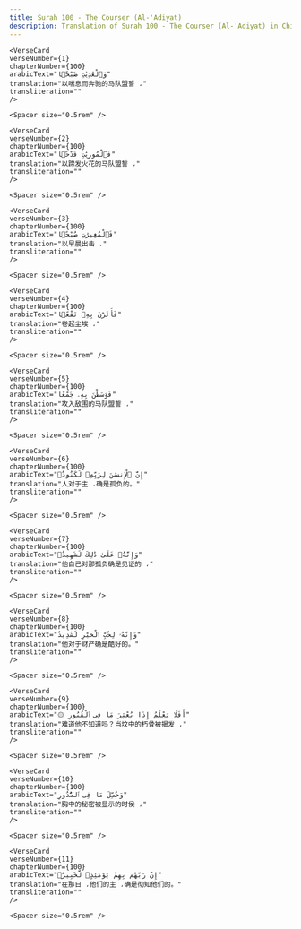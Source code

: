 ```yaml
---
title: Surah 100 - The Courser (Al-'Adiyat)  
description: Translation of Surah 100 - The Courser (Al-'Adiyat) in Chinese
---
```







    <VerseCard 
    verseNumber={1}
    chapterNumber={100}
    arabicText="وَٱلْعَٰدِيَٰتِ ضَبْحًۭا"
    translation="以喘息而奔驰的马队盟誓 ،"
    transliteration=""
    />

    <Spacer size="0.5rem" />
                
    <VerseCard 
    verseNumber={2}
    chapterNumber={100}
    arabicText="فَٱلْمُورِيَٰتِ قَدْحًۭا"
    translation="以蹄发火花的马队盟誓 ،"
    transliteration=""
    />

    <Spacer size="0.5rem" />
                
    <VerseCard 
    verseNumber={3}
    chapterNumber={100}
    arabicText="فَٱلْمُغِيرَٰتِ صُبْحًۭا"
    translation="以早晨出击 ،"
    transliteration=""
    />

    <Spacer size="0.5rem" />
                
    <VerseCard 
    verseNumber={4}
    chapterNumber={100}
    arabicText="فَأَثَرْنَ بِهِۦ نَقْعًۭا"
    translation="卷起尘埃 ،"
    transliteration=""
    />

    <Spacer size="0.5rem" />
                
    <VerseCard 
    verseNumber={5}
    chapterNumber={100}
    arabicText="فَوَسَطْنَ بِهِۦ جَمْعًا"
    translation="攻入敌围的马队盟誓 ،"
    transliteration=""
    />

    <Spacer size="0.5rem" />
                
    <VerseCard 
    verseNumber={6}
    chapterNumber={100}
    arabicText="إِنَّ ٱلْإِنسَٰنَ لِرَبِّهِۦ لَكَنُودٌۭ"
    translation="人对于主 ،确是孤负的。"
    transliteration=""
    />

    <Spacer size="0.5rem" />
                
    <VerseCard 
    verseNumber={7}
    chapterNumber={100}
    arabicText="وَإِنَّهُۥ عَلَىٰ ذَٰلِكَ لَشَهِيدٌۭ"
    translation="他自己对那孤负确是见证的 ،"
    transliteration=""
    />

    <Spacer size="0.5rem" />
                
    <VerseCard 
    verseNumber={8}
    chapterNumber={100}
    arabicText="وَإِنَّهُۥ لِحُبِّ ٱلْخَيْرِ لَشَدِيدٌ"
    translation="他对于财产确是酷好的。"
    transliteration=""
    />

    <Spacer size="0.5rem" />
                
    <VerseCard 
    verseNumber={9}
    chapterNumber={100}
    arabicText="۞ أَفَلَا يَعْلَمُ إِذَا بُعْثِرَ مَا فِى ٱلْقُبُورِ"
    translation="难道他不知道吗？当坟中的朽骨被揭发 ،"
    transliteration=""
    />

    <Spacer size="0.5rem" />
                
    <VerseCard 
    verseNumber={10}
    chapterNumber={100}
    arabicText="وَحُصِّلَ مَا فِى ٱلصُّدُورِ"
    translation="胸中的秘密被显示的时侯 ،"
    transliteration=""
    />

    <Spacer size="0.5rem" />
                
    <VerseCard 
    verseNumber={11}
    chapterNumber={100}
    arabicText="إِنَّ رَبَّهُم بِهِمْ يَوْمَئِذٍۢ لَّخَبِيرٌۢ"
    translation="在那日 ،他们的主 ،确是彻知他们的。"
    transliteration=""
    />

    <Spacer size="0.5rem" />
                